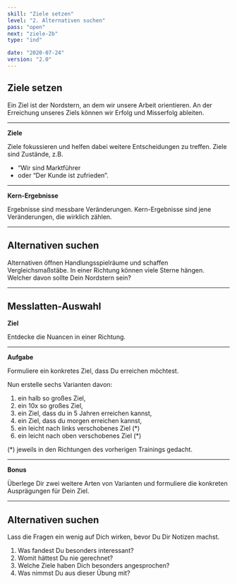 ```yaml
---
skill: "Ziele setzen"
level: "2. Alternativen suchen"
pass: "open"
next: "ziele-2b"
type: "ind"

date: "2020-07-24"
version: "2.0"
---
```



## Ziele setzen

Ein Ziel ist der Nordstern, an dem wir unsere Arbeit orientieren.
An der Erreichung unseres Ziels können wir Erfolg und Misserfolg ableiten.

---

**Ziele**

Ziele fokussieren und helfen dabei weitere Entscheidungen zu treffen.
Ziele sind Zustände, z.B. 

* “Wir sind Marktführer 
* oder “Der Kunde ist zufrieden”.

---

**Kern-Ergebnisse**

Ergebnisse sind messbare Veränderungen.
Kern-Ergebnisse sind jene Veränderungen, die wirklich zählen.

---

## Alternativen suchen

Alternativen öffnen Handlungsspielräume und schaffen Vergleichsmaßstäbe.
In einer Richtung können viele Sterne hängen.
Welcher davon sollte Dein Nordstern sein?

---

## Messlatten-Auswahl


**Ziel**

Entdecke die Nuancen in einer Richtung.

---

**Aufgabe**

Formuliere ein konkretes Ziel, dass Du erreichen möchtest.

Nun erstelle sechs Varianten davon:

1. ein halb so großes Ziel,
2. ein 10x so großes Ziel,
3. ein Ziel, dass du in 5 Jahren erreichen kannst,
4. ein Ziel, dass du morgen erreichen kannst,
5. ein leicht nach links verschobenes Ziel (*)
6. ein leicht nach oben verschobenes Ziel (*)

(*) jeweils in den Richtungen des vorherigen Trainings gedacht.

---

**Bonus**

Überlege Dir zwei weitere Arten von Varianten und formuliere die konkreten Ausprägungen für Dein Ziel.

---

## Alternativen suchen

Lass die Fragen ein wenig auf Dich wirken, bevor Du Dir Notizen machst.


1. Was fandest Du besonders interessant?
2. Womit hättest Du nie gerechnet?
3. Welche Ziele haben Dich besonders angesprochen?
4. Was nimmst Du aus dieser Übung mit?

